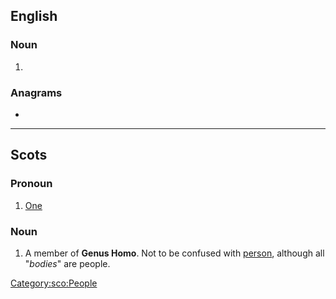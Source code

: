 {{also|Bodie}}
==English==

===Noun===
{{en-noun}}

# {{obsolete spelling of|en|body}}

===Anagrams===
* {{anagrams|en|a=bdeio|Dobie}}

----

==Scots==

===Pronoun===
{{head|sco|pronoun}}

# [[one#Pronoun|One]]
#: {{ux|sco|A bodie maun aye ken whit a bodie is daein wi a bodie's sel.|One must always know what one is doing with oneself.}}

===Noun===
{{sco-noun}}

# A member of '''Genus Homo'''. Not to be confused with [[person#Scots|person]], although all "''bodies''" are people.

[[Category:sco:People]]